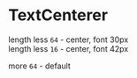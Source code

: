 
<Meta title="atoms/TextCenterer/Docs" />

# TextCenterer

length less `64` - center, font 30px  
length less `16` - center, font 42px

more `64` - default
